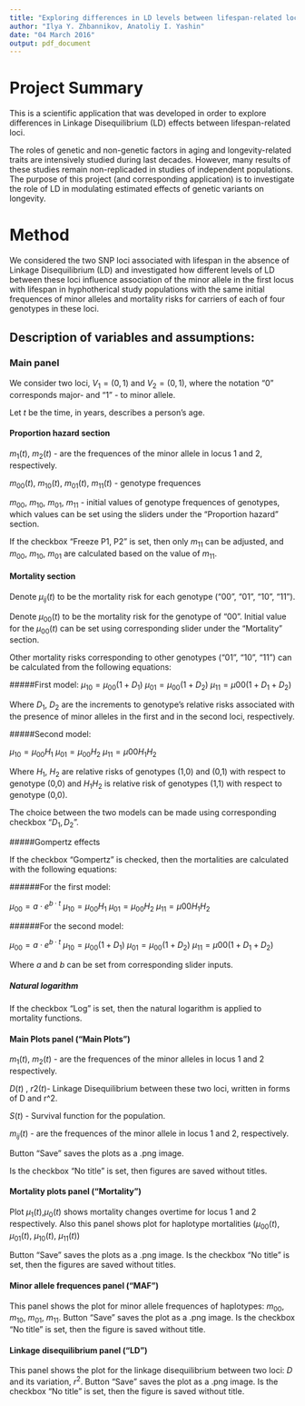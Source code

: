 ```yaml
---
title: "Exploring differences in LD levels between lifespan-related loci"
author: "Ilya Y. Zhbannikov, Anatoliy I. Yashin"
date: "04 March 2016"
output: pdf_document
---
```


# Project Summary

This is a scientific application that was developed in order to explore differences in Linkage Disequilibrium (LD) effects between lifespan-related loci.

The roles of genetic and non-genetic factors in aging and longevity-related traits are intensively studied during last decades. However, many results of these studies remain non-replicaded in studies of independent populations. The purpose of this project (and corresponding application) is to investigate the role of LD in modulating estimated effects of genetic variants on longevity.

# Method

We considered the two SNP loci associated with lifespan in the absence of Linkage Disequilibrium (LD) and investigated how different levels of LD between these loci influence association of the minor allele in the first locus with lifespan in hyphotherical study populations with the same initial frequences of minor alleles and mortality risks for carriers of each of four genotypes in these loci.

## Description of variables and assumptions:
### Main panel
We consider two loci, $V_{1}=(0,1)$ and $V_{2}=(0,1)$, where the notation "0" corresponds major- and "1" - to minor allele.

Let $t$ be the time, in years, describes a person's age.

#### Proportion hazard section

$m_{1}(t)$, $m_{2}(t)$ - are the frequences of the minor allele in locus 1 and 2, respectively.

$m_{00}(t)$, $m_{10}(t)$, $m_{01}(t)$, $m_{11}(t)$ - genotype frequences 

$m_{00}$, $m_{10}$, $m_{01}$, $m_{11}$ - initial values of genotype frequences of genotypes, which values can be set using the sliders under the "Proportion hazard" section.

If the checkbox "Freeze P1, P2" is set, then only $m_{11}$ can be adjusted, and $m_{00}$, $m_{10}$, $m_{01}$ are calculated based on the value of  $m_{11}$.

#### Mortality section

Denote $\mu_{ij}(t)$ to be the mortality risk for each genotype ("00", "01", "10", "11").

Denote $\mu_{00}(t)$ to be the mortality risk for the genotype of "00". Initial value for the $\mu_{00}(t)$ can be set using corresponding slider under the "Mortality" section.

Other mortality risks corresponding to other genotypes ("01", "10", "11") can be calculated from the following equations:

#####First model:
$\mu_{10} = \mu_{00}(1 + D_1)$ \newline
$\mu_{01} = \mu_{00}(1 + D_2)$ \newline
$\mu_{11} = \mu{00}(1 + D_1 + D_2)$ \newline

Where $D_1$, $D_2$ are the increments to genotype's relative risks associated with the presence of minor alleles in the first and in the second loci, respectively.

#####Second model:

$\mu_{10} = \mu_{00}H_1$ \newline
$\mu_{01} = \mu_{00}H_2$ \newline
$\mu_{11} = \mu{00}H_1H_2$ \newline

Where $H_1$, $H_2$ are relative risks of genotypes (1,0) and (0,1) with respect to genotype (0,0) and $H_1H_2$ is relative risk of genotypes (1,1) with respect to genotype (0,0).

The choice between the two models can be made using corresponding checkbox "$D_1,D_2$".

#####Gompertz effects

If the checkbox "Gompertz" is checked, then the mortalities are calculated with the following equations:

######For the first model:

$\mu_{00} = a \cdot e^{b \cdot t}$ \newline
$\mu_{10} = \mu_{00}H_1$ \newline
$\mu_{01} = \mu_{00}H_2$ \newline
$\mu_{11} = \mu{00}H_1H_2$ \newline

######For the second model:

$\mu_{00} = a \cdot e^{b \cdot t}$ \newline
$\mu_{10} = \mu_{00}(1 + D_1)$ \newline
$\mu_{01} = \mu_{00}(1 + D_2)$ \newline
$\mu_{11} = \mu{00}(1 + D_1 + D_2)$ \newline

Where $a$ and $b$ can be set from corresponding slider inputs.

##### Natural logarithm

If the checkbox "Log" is set, then the natural logarithm is applied to mortality functions.

#### Main Plots panel ("Main Plots")

$m_1(t)$, $m_2(t)$ - are the frequences of the minor alleles in locus 1 and 2 respectively.

$D(t)$ , $r2(t)$- Linkage Disequilibrium between these two loci, written in forms of D and r^2.

$S(t)$ - Survival function for the population.

$m_{ij}(t)$ - are the frequences of the minor allele in locus 1 and 2, respectively.

Button "Save" saves the plots as a .png image.

Is the checkbox "No title" is set, then figures are saved without titles.

#### Mortality plots panel ("Mortality")

Plot $\mu_{1}(t)$,$\mu_{0}(t)$ shows mortality changes overtime for locus 1 and 2 respectively. 
Also this panel shows plot for haplotype mortalities ($\mu_{00}(t)$, $\mu_{01}(t)$, $\mu_{10}(t)$, $\mu_{11}(t)$)

Button "Save" saves the plots as a .png image. Is the checkbox "No title" is set, then the figures are saved without titles.

#### Minor allele frequences panel ("MAF")

This panel shows the plot for minor allele frequences of haplotypes: $m_{00}$, $m_{10}$, $m_{01}$, $m_{11}$.
Button "Save" saves the plot as a .png image. Is the checkbox "No title" is set, then the figure is saved without title.

#### Linkage disequilibrium panel ("LD")

This panel shows the plot for the linkage disequilibrium between two loci: $D$ and its variation, $r^2$.
Button "Save" saves the plot as a .png image. Is the checkbox "No title" is set, then the figure is saved without title.
